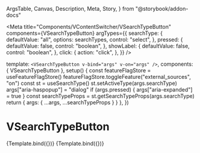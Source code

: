   ArgsTable,
  Canvas,
  Description,
  Meta,
  Story,
} from "@storybook/addon-docs"


<Meta
  title="Components/VContentSwitcher/VSearchTypeButton"
  components={VSearchTypeButton}
  argTypes={{
    searchType: {
      defaultValue: "all",
      options: searchTypes,
      control: "select",
    },
    pressed: {
      defaultValue: false,
      control: "boolean",
    },
    showLabel: {
      defaultValue: false,
      control: "boolean",
    },
    click: {
      action: "click",
    },
  }}
/>

  template: `<VSearchTypeButton v-bind="args" v-on="args" />`,
  components: { VSearchTypeButton },
  setup() {
    const featureFlagStore = useFeatureFlagStore()
    featureFlagStore.toggleFeature("external_sources", "on")
    const st = useSearchType()
    st.setActiveType(args.searchType)
    args["aria-haspopup"] = "dialog"
    if (args.pressed) {
      args["aria-expanded"] = true
    }
    const searchTypeProps = st.getSearchTypeProps(args.searchType)
    return { args: { ...args, ...searchTypeProps } }
  },
})

# VSearchTypeButton

<Description of={VSearchTypeButton} />

<ArgsTable of={VSearchTypeButton} />

<Canvas>
  <Story height="480px" name="Default">
    {Template.bind({})}
  </Story>
</Canvas>

<Canvas>
  <Story
    height="480px"
    name="Large pressed with text label"
    args={{
      pressed: true,
      showLabel: true,
    }}
  >
    {Template.bind({})}
  </Story>
</Canvas>
